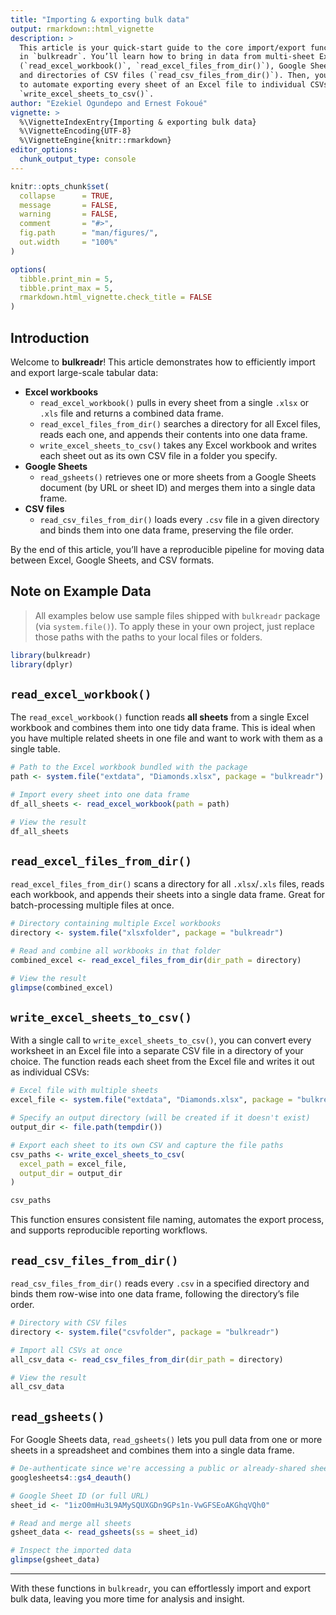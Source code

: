 ```yaml
---
title: "Importing & exporting bulk data"
output: rmarkdown::html_vignette
description: >
  This article is your quick-start guide to the core import/export functions  
  in `bulkreadr`. You’ll learn how to bring in data from multi-sheet Excel workbooks  
  (`read_excel_workbook()`, `read_excel_files_from_dir()`), Google Sheets (`read_gsheets()`),  
  and directories of CSV files (`read_csv_files_from_dir()`). Then, you’ll see how  
  to automate exporting every sheet of an Excel file to individual CSVs with  
  `write_excel_sheets_to_csv()`.  
author: "Ezekiel Ogundepo and Ernest Fokoué"
vignette: >
  %\VignetteIndexEntry{Importing & exporting bulk data}
  %\VignetteEncoding{UTF-8}
  %\VignetteEngine{knitr::rmarkdown}
editor_options: 
  chunk_output_type: console
---
```



```r
knitr::opts_chunk$set(
  collapse      = TRUE,
  message       = FALSE,
  warning       = FALSE,
  comment       = "#>",
  fig.path      = "man/figures/",
  out.width     = "100%"
)

options(
  tibble.print_min = 5,
  tibble.print_max = 5,
  rmarkdown.html_vignette.check_title = FALSE
)
```

## Introduction

Welcome to **bulkreadr**! This article demonstrates how to efficiently import and export large-scale tabular data:

- **Excel workbooks**  
  - `read_excel_workbook()` pulls in every sheet from a single `.xlsx` or `.xls` file and returns a combined data frame.  
  - `read_excel_files_from_dir()` searches a directory for all Excel files, reads each one, and appends their contents into one data frame.  
  - `write_excel_sheets_to_csv()` takes any Excel workbook and writes each sheet out as its own CSV file in a folder you specify.

- **Google Sheets**  
  - `read_gsheets()` retrieves one or more sheets from a Google Sheets document (by URL or sheet ID) and merges them into a single data frame.

- **CSV files**  
  - `read_csv_files_from_dir()` loads every `.csv` file in a given directory and binds them into one data frame, preserving the file order.

By the end of this article, you’ll have a reproducible pipeline for moving data between Excel, Google Sheets, and CSV formats.

## Note on Example Data

> All examples below use sample files shipped with `bulkreadr` package (via `system.file()`). To apply these in your own project, just replace those paths with the paths to your local files or folders.

```r
library(bulkreadr)
library(dplyr)
```

## `read_excel_workbook()`

The `read_excel_workbook()` function reads **all sheets** from a single Excel workbook and combines them into one tidy data frame. This is ideal when you have multiple related sheets in one file and want to work with them as a single table.

```r
# Path to the Excel workbook bundled with the package
path <- system.file("extdata", "Diamonds.xlsx", package = "bulkreadr")

# Import every sheet into one data frame
df_all_sheets <- read_excel_workbook(path = path)

# View the result
df_all_sheets
```

## `read_excel_files_from_dir()`

`read_excel_files_from_dir()` scans a directory for all `.xlsx`/`.xls` files, reads each workbook, and appends their sheets into a single data frame. Great for batch-processing multiple files at once.

```r
# Directory containing multiple Excel workbooks
directory <- system.file("xlsxfolder", package = "bulkreadr")

# Read and combine all workbooks in that folder
combined_excel <- read_excel_files_from_dir(dir_path = directory)

# View the result
glimpse(combined_excel)
```

## `write_excel_sheets_to_csv()`

With a single call to `write_excel_sheets_to_csv()`, you can convert every worksheet in an Excel file into a separate CSV file in a directory of your choice. The function reads each sheet from the Excel file and writes it out as individual CSVs:

```r
# Excel file with multiple sheets
excel_file <- system.file("extdata", "Diamonds.xlsx", package = "bulkreadr")

# Specify an output directory (will be created if it doesn't exist)
output_dir <- file.path(tempdir())

# Export each sheet to its own CSV and capture the file paths
csv_paths <- write_excel_sheets_to_csv(
  excel_path = excel_file,
  output_dir = output_dir
)

csv_paths
```

This function ensures consistent file naming, automates the export process, and supports reproducible reporting workflows.

## `read_csv_files_from_dir()`

`read_csv_files_from_dir()` reads every `.csv` in a specified directory and binds them row-wise into one data frame, following the directory’s file order.

```r
# Directory with CSV files
directory <- system.file("csvfolder", package = "bulkreadr")

# Import all CSVs at once
all_csv_data <- read_csv_files_from_dir(dir_path = directory)

# View the result
all_csv_data
```

## `read_gsheets()`

For Google Sheets data, `read_gsheets()` lets you pull data from one or more sheets in a spreadsheet and combines them into a single data frame.

```r
# De-authenticate since we're accessing a public or already-shared sheet
googlesheets4::gs4_deauth()

# Google Sheet ID (or full URL)
sheet_id <- "1izO0mHu3L9AMySQUXGDn9GPs1n-VwGFSEoAKGhqVQh0"

# Read and merge all sheets
gsheet_data <- read_gsheets(ss = sheet_id)

# Inspect the imported data
glimpse(gsheet_data)
```

---
With these functions in `bulkreadr`, you can effortlessly import and export bulk data, leaving you more time for analysis and insight.
